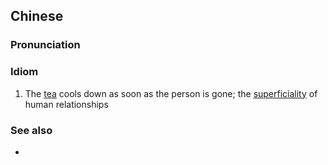 {{also|人走茶凉}}
==Chinese==
{{zh-forms|s=人走茶凉}}

===Pronunciation===
{{zh-pron
|m=rénzǒucháliáng
|cat=id
}}

===Idiom===
{{zh-idiom}}

# The [[tea]] cools down as soon as the person is gone; the [[superficiality]] of human relationships

===See also===
* {{l|zh|物是人非}}
